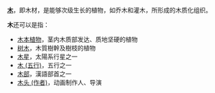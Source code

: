 '''[[木|木]]'''，即木材，是能够次级生长的植物，如乔木和灌木，所形成的木质化组织。

'''木'''还可以是指：
*[[木本植物|木本植物]]，茎内木质部发达、质地坚硬的植物
*[[树木|树木]]，木質樹幹及樹枝的植物
*[[木星|木星]]，太陽系行星之一
*[[木_(五行)|木 (五行)]]，五行之一
*[[木部|木部]]，漢語部首之一
*[[木头_(作者)|木头 (作者)]]，动画制作人、导演

{{disambig|M|Cat=一字消歧义}}